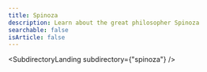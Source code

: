 ---
title: Spinoza 
description: Learn about the great philosopher Spinoza
searchable: false
isArticle: false
---


<SubdirectoryLanding 
    subdirectory={"spinoza"}
/>
